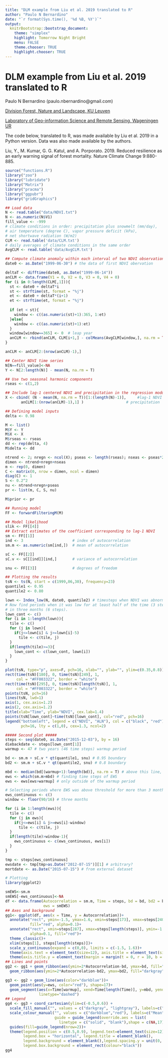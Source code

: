 ---
title: "DLM example from Liu et al. 2019 translated to R"
author: "Paulo N Bernardino"
date: "`r format(Sys.time(), '%d %B, %Y')`"
output:
  knitrBootstrap::bootstrap_document:
    theme: "simplex"
    highlight: Tomorrow Night Bright
    menu: FALSE
    theme.chooser: TRUE
    highlight.chooser: TRUE
---

# DLM example from Liu et al. 2019 translated to R
  
Paulo N Bernardino (paulo.nbernardino@gmail.com)

[Division Forest, Nature and Landscape, KU Leuven](https://ees.kuleuven.be/fnl/staff/index.html?intranet=u0115271)

[Laboratory of Geo-information Science and Remote Sensing, Wageningen UR](https://www.wur.nl/en/Persons/Paulo-P-Paulo-Negri-Bernardino-MSc.htm)

The code below, translated to R, was made available by Liu et al. 2019 in a Python version. Data was also made available by the authors.

Liu, Y., M. Kumar, G. G. Katul, and A. Porporato. 2019. Reduced resilience as an early warning signal of forest mortality. Nature Climate Change 9:880-885.

```{r, echo=TRUE, warning=FALSE, message=FALSE, eval=TRUE}
source("functions.R")
library("zoo")
library("lubridate")
library("Matrix")
library("pracma")
library("ggpubr")
library("gridGraphics")

## Load data
N <- read.table("data/NDVI.txt")
N <- as.numeric(N$V1)
fill_value <- -999
# climate conditions in order: precipitation plus snowmelt (mm/day), 
# air temperature (degree C), vapor pressure deficit (kPa),
# net shortwave radiation (W/m2)
CLM <- read.table('data/CLM.txt') 
# daily averages of climate conditions in the same order
AvgCLM <- read.table('data/AvgCLM.txt')

## Compute climate anomaly within each interval of two NDVI observations
date0 <- as.Date("1999-06-30") # the data of first NDVI obervation

deltaT <- difftime(date0, as.Date("1999-06-14"))
anCLM <- data.frame(V1 = 0, V2 = 0, V3 = 0, V4 = 0)
for (i in 0:length(CLM[,1])){
  st <- date0 + deltaT*i
  st <- strftime(st, format = "%j")
  et <- date0 + deltaT*(i+1)
  et <- strftime(et, format = "%j")
  
  if (et < st){
    window <- c((as.numeric(st)+1):365, 1:et)
  }else{
    window <- c((as.numeric(st)+1):et)
  }
  window[window==365] <- 0  # leap year
  anCLM <- rbind(anCLM, CLM[i+1,] - colMeans(AvgCLM[window,], na.rm = TRUE))
}

anCLM <- anCLM[2:(nrow(anCLM)-1),]

## Center NDVI time series
N[N==fill_value]<-NA
Y <- N[2:length(N)] - mean(N, na.rm = T)

## Use two seasonal harmonic components
rseas <- c(1,2) 

## Include lag-1 centered NDVI and precipitation in the regression module
X <- cbind( (N - mean(N, na.rm = T))[1:(length(N)-1)],     #lag-1 NDVI
       anCLM[1:(nrow(anCLM)-1),1] )                   # precipitation 

## Defining model inputs
delta <- 0.98

M <- list()
M$Y <- Y
M$X <- X
M$rseas <- rseas
dd <- rep(delta, 4) 
M$delta <- dd

ntrend <- 2; nregn <- ncol(X); pseas <- length(rseas); nseas <- pseas*2
dimen <- ntrend+nregn+nseas
m <- rep(0, dimen)
C <- matrix(0, nrow = dimen, ncol = dimen)
diag(C) <- 1
S <- 0.2^2
nu <- ntrend+nregn+pseas
pr <- list(m, C, S, nu)

M$prior <- pr

## Running model
FF <- forwardFilteringM(M)

## Model likelihood
slik <- FF[[4]]
## Extract estimates of the coefficient corresponding to lag-1 NDVI
sm <- FF[[1]]
ind <- 3                      # index of autocorrelation
sm.m <- as.numeric(sm[ind,])  # mean of autocorrelation

sC <- FF[[2]]                 
sC.v <- sC[[ind]][ind,]       # variance of autocorrelation

snu <- FF[[3]]                # degrees of freedom

```

```{r, echo=TRUE, warning=FALSE, message=FALSE, eval=TRUE, fig.height=5, fig.width=7}

## Plotting the results
tsN <- ts(N, start = c(1999,06,30), frequency=23)
quantile1 <- 0.95
quantile2 <- 0.80

lown <- Index_low(N, date0, quantile2) # timesteps when NDVI was abnormally low
# Now find periods when it was low for at least half of the time (3 steps) 
# in three months (6 steps).
lown_cont <- c()
for (i in 1:length(lown)){
  tile <- c()
  for (j in lown){
    if(j<=lown[i] & j>=lown[i]-5)
      tile <- c(tile, j)
  }
  if(length(tile)>=3){
    lown_cont <- c(lown_cont, lown[i])
  }
}

plot(tsN, type="p", axes=F, pch=16, xlab="", ylab="", ylim=c(0.35,0.8))
rect(time(tsN)[180], 0, time(tsN)[249], 1, 
     col = "#FF003322", border = "white")
rect(time(tsN)[295], 0, time(tsN)[length(tsN)], 1, 
     col = "#FF003322", border = "white")
points(tsN, pch=16)
lines(tsN, lwd=1)
axis(1, cex.axis=1.2)
axis(2, cex.axis=1.2)
title(xlab="Time", ylab="NDVI", cex.lab=1.4)
points(tsN[lown_cont]~time(tsN)[lown_cont], col="red", pch=16)
legend("bottomleft", legend = c("NDVI", "ALN"), col = c("black", "red"),
       pch=16, lty = c(1,0), cex=1.3, ncol=2)

##### Second plot #####
steps <- seq(date0, as.Date("2015-12-03"), by = 16)
diebackdate <- steps[lown_cont[1]]
warmup <- 47 # two years (46 time steps) warmup period

bd <- sm.m + sC.v * qt(quantile1, snu) # 0.95 boundary
bd2 <- sm.m + sC.v * qt(quantile2, snu) # 0.8 boundary

mbd <- median(bd[(warmup+1):length(bd)], na.rm = T) # above this line, considered a EWS
ews <- which(sm.m>mbd) # finding time steps of EWS
ews <- ews[ews>warmup] # only outside of the warmup period

# Selecting periods where EWS was above threshold for more than 3 months
ews_continuous <- c()
window <- floor(90/16) # three months

for (i in 1:length(ews)){
  tile <- c()
  for (j in ews){
    if(j<=ews[i] & j>=ews[i]-window)
      tile <- c(tile, j)
  }
  if(length(tile)>window-1){
    ews_continuous <- c(ews_continuous, ews[i])
  }
}

tmp <- steps[ews_continuous]
ewsdate <- tmp[tmp>as.Date("2012-07-15")][1] # arbitrary?
mortdate <- as.Date("2015-07-15") # from external dataset

# Plotting
library(ggplot2)

smEWS<-sm.m
smEWS[-ews_continuous]<-NA
df <- data.frame(Autocorrelation = sm.m, Time = steps, bd = bd, bd2 = bd2, 
                 ews = smEWS)
## Axes and background
gg1<- ggplot(df, aes(x = Time, y = Autocorrelation))+
  annotate("rect", ymin=-1.5, ymax=1.6, xmin=steps[173], xmax=steps[240], 
           fill="red", alpha=0.1)+
  annotate("rect", xmin=steps[287], xmax=steps[length(steps)], ymin=-1.5, ymax=1.6,
           alpha=0.1, fill="red")+
  theme_classic()+
  xlim(steps[1], steps[length(steps)])+
  scale_y_continuous(expand = c(0,0), limits = c(-1.5, 1.6))+
  theme(axis.text = element_text(size=12), axis.title = element_text(size=16))+
  theme(axis.title.y = element_text(margin = margin(t = 0, r = 10, b = 0, l = 0)))
## Lines and points
gg2 <- gg1 + geom_ribbon(aes(ymin=2*Autocorrelation-bd, ymax=bd, fill="lightgray"))+
  geom_ribbon(aes(ymin=2*Autocorrelation-bd2, ymax=bd2, fill="darkgray"))

gg3 <- gg2 + geom_line(aes(color="darkblue"))+
  geom_point(aes(y=ews, color="red"), shape=17)+
  geom_segment(aes(x=Time[warmup], xend=Time[length(Time)], y=mbd, yend=mbd),
               linetype="dashed")
## Legend
gg4 <- gg3 + coord_cartesian(ylim=c(-0.5,0.6)) + 
  scale_fill_manual("", values = c("darkgray", "lightgray"), labels=c("80% range","95% range"))+
  scale_colour_manual("", values = c("darkblue","red"), labels=c("Mean","EWS"),
                      guide = guide_legend(override.aes = list(
                        linetype = c("solid", "blank"),shape = c(NA,17))))+
  guides(fill=guide_legend(nrow=2))+
  theme(legend.position = c(0.5,0.9), legend.text=element_text(size=12), 
        legend.box = "horizontal", legend.title = element_blank(),
        legend.background = element_blank(),legend.spacing.y = unit(0, "mm"),
        legend.box.background = element_rect(colour="black"))
gg4
```
